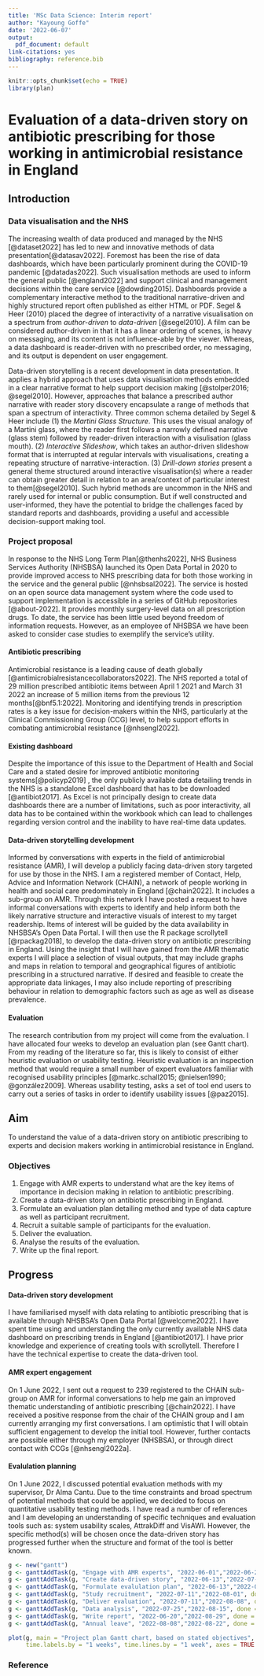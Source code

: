 ```yaml
---
title: 'MSc Data Science: Interim report'
author: "Kayoung Goffe"
date: '2022-06-07'
output:
  pdf_document: default
link-citations: yes
bibliography: reference.bib
---
```


```r
knitr::opts_chunk$set(echo = TRUE)
library(plan)
```

# Evaluation of a data-driven story on antibiotic prescribing for those working in antimicrobial resistance in England

## Introduction

### Data visualisation and the NHS

The increasing wealth of data produced and managed by the NHS [@dataset2022] has led to new and innovative methods of data presentation[@datasav2022]. Foremost has been the rise of data dashboards, which have been particularly prominent during the COVID-19 pandemic [@datadas2022]. Such visualisation methods are used to inform the general public [@england2022] and support clinical and management decisions within the care service [@dowding2015]. Dashboards provide a complementary interactive method to the traditional narrative-driven and highly structured report often published as either HTML or PDF. Segel & Heer (2010) placed the degree of interactivity of a narrative visualisation on a spectrum from *author-driven* to *data-driven* [@segel2010]. A film can be considered author-driven in that it has a linear ordering of scenes, is heavy on messaging, and its content is not influence-able by the viewer. Whereas, a data dashboard is reader-driven with no prescribed order, no messaging, and its output is dependent on user engagement.

Data-driven storytelling is a recent development in data presentation. It applies a hybrid approach that uses data visualisation methods embedded in a clear narrative format to help support decision making [@stolper2016; @segel2010]. However, approaches that balance a prescribed author narrative with reader story discovery encapsulate a range of methods that span a spectrum of interactivity. Three common schema detailed by Segel & Heer include (1) the *Martini Glass Structure*. This uses the visual analogy of a Martini glass, where the reader first follows a narrowly defined narrative (glass stem) followed by reader-driven interaction with a visulisation (glass mouth). (2) *Interactive Slideshow*, which takes an author-driven slideshow format that is interrupted at regular intervals with visualisations, creating a repeating structure of narrative-interaction. (3) *Drill-down stories* present a general theme structured around interactive visualisation(s) where a reader can obtain greater detail in relation to an area/context of particular interest to them[@segel2010]. Such hybrid methods are uncommon in the NHS and rarely used for internal or public consumption. But if well constructed and user-informed, they have the potential to bridge the challenges faced by standard reports and dashboards, providing a useful and accessible decision-support making tool.

### Project proposal

In response to the NHS Long Term Plan[@thenhs2022], NHS Business Services Authority (NHSBSA) launched its Open Data Portal in 2020 to provide improved access to NHS prescribing data for both those working in the service and the general public [@nhsbsal2022]. The service is hosted on an open source data management system where the code used to support implementation is accessible in a series of GitHub repositories [@about-2022]. It provides monthly surgery-level data on all prescription drugs. To date, the service has been little used beyond freedom of information requests. However, as an employee of NHSBSA we have been asked to consider case studies to exemplify the service's utility.

#### Antibiotic prescribing

Antimicrobial resistance is a leading cause of death globally [@antimicrobialresistancecollaborators2022]. The NHS reported a total of 29 million prescribed antibiotic items between April 1 2021 and March 31 2022 an increase of 5 million items from the previous 12 months[@bnf5.1:2022]. Monitoring and identifying trends in prescription rates is a key issue for decision-makers within the NHS, particularly at the Clinical Commissioning Group (CCG) level, to help support efforts in combating antimicrobial resistance [@nhsengl2022].

#### Existing dashboard

Despite the importance of this issue to the Department of Health and Social Care and a stated desire for improved antibiotic monitoring systems[@policyp2019] , the only publicly available data detailing trends in the NHS is a standalone Excel dashboard that has to be downloaded [@antibiot2017]. As Excel is not principally design to create data dashboards there are a number of limitations, such as poor interactivity, all data has to be contained within the workbook which can lead to challenges regarding version control and the inability to have real-time data updates.

#### Data-driven storytelling development

Informed by conversations with experts in the field of antimicrobial resistance (AMR), I will develop a publicly facing data-driven story targeted for use by those in the NHS. I am a registered member of Contact, Help, Advice and Information Network (CHAIN), a network of people working in health and social care predominately in England [@chain2022]. It includes a sub-group on AMR. Through this network I have posted a request to have informal conversations with experts to identify and help inform both the likely narrative structure and interactive visuals of interest to my target readership. Items of interest will be guided by the data availability in NHSBSA's Open Data Portal. I will then use the R package scrollytell [@rpackag2018], to develop the data-driven story on antibiotic prescribing in England. Using the insight that I will have gained from the AMR thematic experts I will place a selection of visual outputs, that may include graphs and maps in relation to temporal and geographical figures of antibiotic prescribing in a structured narrative. If desired and feasible to create the appropriate data linkages, I may also include reporting of prescribing behaviour in relation to demographic factors such as age as well as disease prevalence.

#### Evaluation

The research contribution from my project will come from the evaluation. I have allocated four weeks to develop an evaluation plan (see Gantt chart). From my reading of the literature so far, this is likely to consist of either heuristic evaluation or usability testing. Heuristic evaluation is an inspection method that would require a small number of expert evaluators familiar with recognised usability principles [@markc.schall2015; @nielsen1990; @gonzález2009]. Whereas usability testing, asks a set of tool end users to carry out a series of tasks in order to identify usability issues [@paz2015].

## Aim

To understand the value of a data-driven story on antibiotic prescribing to experts and decision makers working in antimicrobial resistance in England.

### Objectives

1.  Engage with AMR experts to understand what are the key items of importance in decision making in relation to antibiotic prescribing.
2.  Create a data-driven story on antibiotic prescribing in England.
3.  Formulate an evaluation plan detailing method and type of data capture as well as participant recruitment.
4.  Recruit a suitable sample of participants for the evaluation.
5.  Deliver the evaluation.
6.  Analyse the results of the evaluation.
7.  Write up the final report.

## Progress

#### Data-driven story development

I have familiarised myself with data relating to antibiotic prescribing that is available through NHSBSA's Open Data Portal [@welcome2022]. I have spent time using and understanding the only currently available NHS data dashboard on prescribing trends in England [@antibiot2017]. I have prior knowledge and experience of creating tools with scrollytell. Therefore I have the technical expertise to create the data-driven tool.

#### AMR expert engagement

On 1 June 2022, I sent out a request to 239 registered to the CHAIN sub-group on AMR for informal conversations to help me gain an improved thematic understanding of antibiotic prescribing [@chain2022]. I have received a positive response from the chair of the CHAIN group and I am currently arranging my first conversations. I am optimistic that I will obtain sufficient engagement to develop the initial tool. However, further contacts are possible either through my employer (NHSBSA), or through direct contact with CCGs [@nhsengl2022a].

#### Evalulation planning

On 1 June 2022, I discussed potential evaluation methods with my supervisor, Dr Alma Cantu. Due to the time constraints and broad spectrum of potential methods that could be applied, we decided to focus on quantitative usability testing methods. I have read a number of references and I am developing an understanding of specific techniques and evaluation tools such as: system usability scales, AttrakDiff and VisAWI. However, the specific method(s) will be chosen once the data-driven story has progressed further when the structure and format of the tool is better known.

```r

g <- new("gantt")
g <- ganttAddTask(g, "Engage with AMR experts", "2022-06-01","2022-06-27", done = 0)
g <- ganttAddTask(g, "Create data-driven story", "2022-06-13","2022-07-11", done = 0)
g <- ganttAddTask(g, "Formulate evalulation plan", "2022-06-13","2022-07-11", done = 0)
g <- ganttAddTask(g, "Study recruitment", "2022-07-11","2022-08-01", done = 0)
g <- ganttAddTask(g, "Deliver evaluation", "2022-07-11","2022-08-08", done = 0)
g <- ganttAddTask(g, "Data analysis", "2022-07-25","2022-08-15", done = 0)
g <- ganttAddTask(g, "Write report", "2022-06-20","2022-08-29", done = 0)
g <- ganttAddTask(g, "Annual leave", "2022-08-08","2022-08-22", done = 0)

plot(g, main = "Project plan Gantt chart, based on stated objectives",
     time.labels.by = "1 weeks", time.lines.by = "1 week", axes = TRUE )

```

### Reference
